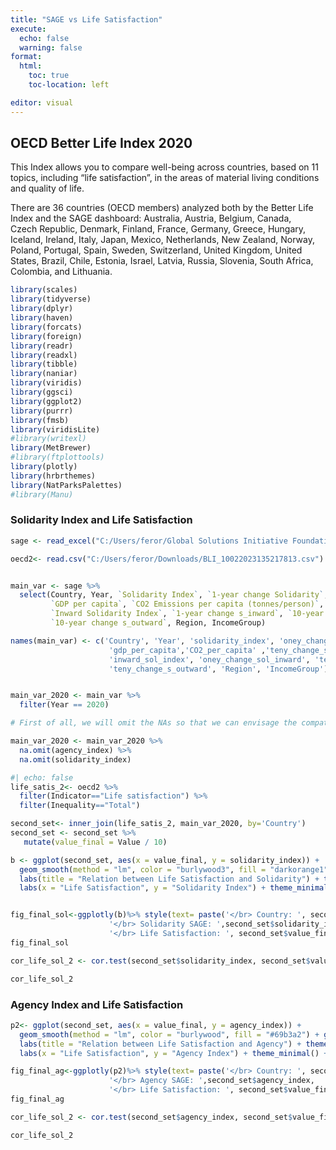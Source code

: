 ```yaml
---
title: "SAGE vs Life Satisfaction"
execute:
  echo: false
  warning: false
format: 
  html:
    toc: true
    toc-location: left

editor: visual
---
```


## OECD Better Life Index 2020

This Index allows you to compare well-being across countries, based on 11 topics, including "life satisfaction", in the areas of material living conditions and quality of life.

There are 36 countries (OECD members) analyzed both by the Better Life Index and the SAGE dashboard: Australia, Austria, Belgium, Canada, Czech Republic, Denmark, Finland, France, Germany, Greece, Hungary, Iceland, Ireland, Italy, Japan, Mexico, Netherlands, New Zealand, Norway, Poland, Portugal, Spain, Sweden, Switzerland, United Kingdom, United States, Brazil, Chile, Estonia, Israel, Latvia, Russia, Slovenia, South Africa, Colombia, and Lithuania.

```r
library(scales)
library(tidyverse)
library(dplyr)
library(haven)
library(forcats)
library(foreign)
library(readr)
library(readxl)
library(tibble)
library(naniar)
library(viridis)
library(ggsci)
library(ggplot2)
library(purrr)
library(fmsb)
library(viridisLite)
#library(writexl)
library(MetBrewer)
#library(ftplottools)
library(plotly)
library(hrbrthemes)
library(NatParksPalettes)
#library(Manu)

```

### Solidarity Index and Life Satisfaction

```r

sage <- read_excel("C:/Users/feror/Global Solutions Initiative Foundation gGmbH/GSIF Neu - 06_Program & Research/Recoupling Dashboard/Dashboard (inkl ifw)/Data/SAGE_2020_update_2021_12_08.xlsx")

oecd2<- read.csv("C:/Users/feror/Downloads/BLI_10022023135217813.csv")


main_var <- sage %>%
  select(Country, Year, `Solidarity Index`, `1-year change Solidarity`, `Agency Index`, `1-year change Agency`, 
         `GDP per capita`, `CO2 Emissions per capita (tonnes/person)`, `10-year change Solidarity`, `10-year change Agency`, 
         `Inward Solidarity Index`, `1-year change s_inward`, `10-year change s_inward`, `Outward Solidarity Index`, `1-year change s_outward`,
         `10-year change s_outward`, Region, IncomeGroup)

names(main_var) <- c('Country', 'Year', 'solidarity_index', 'oney_change_sol', 'agency_index', 'oney_change_ag', 
                      'gdp_per_capita','CO2_per_capita' ,'teny_change_sol', 'teny_change_ag', 
                      'inward_sol_index', 'oney_change_sol_inward', 'teny_change_s_inward', 'outward_sol_index', 'oney_change_s_outward',
                      'teny_change_s_outward', 'Region', 'IncomeGroup')


main_var_2020 <- main_var %>%
  filter(Year == 2020)

# First of all, we will omit the NAs so that we can envisage the compatible variables and not allow if to interfere in the analysis.

main_var_2020 <- main_var_2020 %>%
  na.omit(agency_index) %>%
  na.omit(solidarity_index)

```

```r
#| echo: false
life_satis_2<- oecd2 %>% 
  filter(Indicator=="Life satisfaction") %>% 
  filter(Inequality=="Total")

second_set<- inner_join(life_satis_2, main_var_2020, by='Country')
second_set <- second_set %>% 
   mutate(value_final = Value / 10)
```

```r
b <- ggplot(second_set, aes(x = value_final, y = solidarity_index)) + 
  geom_smooth(method = "lm", color = "burlywood3", fill = "darkorange1") + geom_point(color = "bisque3", alpha = .6) + 
  labs(title = "Relation between Life Satisfaction and Solidarity") + theme(plot.title = element_text(lineheight = 0.5)) + 
  labs(x = "Life Satisfaction", y = "Solidarity Index") + theme_minimal() + geom_hline(aes(yintercept = mean(solidarity_index)), color = "sienna2") + geom_vline(aes(xintercept = mean(value_final)), color = "wheat4")


fig_final_sol<-ggplotly(b)%>% style(text= paste('</br> Country: ', second_set$Country,
                      '</br> Solidarity SAGE: ',second_set$solidarity_index,
                      '</br> Life Satisfaction: ', second_set$value_final))
fig_final_sol
```

```r
cor_life_sol_2 <- cor.test(second_set$solidarity_index, second_set$value_final, method = "pearson")

cor_life_sol_2
```

### Agency Index and Life Satisfaction

```r


p2<- ggplot(second_set, aes(x = value_final, y = agency_index)) + 
  geom_smooth(method = "lm", color = "burlywood", fill = "#69b3a2") + geom_point(color = "indianred4", alpha = .6) + 
  labs(title = "Relation between Life Satisfaction and Agency") + theme(plot.title = element_text(lineheight = 0.5)) + 
  labs(x = "Life Satisfaction", y = "Agency Index") + theme_minimal() + geom_hline(aes(yintercept = mean(agency_index)), color = "sienna2") + geom_vline(aes(xintercept = mean(value_final)), color = "wheat4")

fig_final_ag<-ggplotly(p2)%>% style(text= paste('</br> Country: ', second_set$Country,
                      '</br> Agency SAGE: ',second_set$agency_index,
                      '</br> Life Satisfaction: ', second_set$value_final))
fig_final_ag
```

```r
cor_life_sol_2 <- cor.test(second_set$agency_index, second_set$value_final, method = "pearson")

cor_life_sol_2
```

